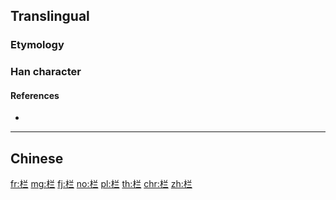 {{also|欄}}
==Translingual==

===Etymology===
{{Han simp|欄|f=闌|t=兰}}

===Han character===
{{Han char|rn=75|rad=木|as=05|sn=9|four=|canj=DTMM|ids=⿰[[木]][[兰]]}}

====References====
* {{Han ref|kx=0521.121|hdz=21188.040|uh=680F|ud=26639}}

----

==Chinese==
{{zh-see|欄}}

[[fr:栏]]
[[mg:栏]]
[[fj:栏]]
[[no:栏]]
[[pl:栏]]
[[th:栏]]
[[chr:栏]]
[[zh:栏]]